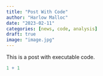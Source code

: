 ```yaml
---
title: "Post With Code"
author: "Harlow Malloc"
date: "2023-02-11"
categories: [news, code, analysis]
draft: true
image: "image.jpg"
---
```


This is a post with executable code.

```r
1 + 1
```
